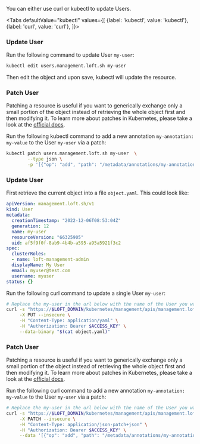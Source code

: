 

You can either use curl or kubectl to update Users.

<Tabs
    defaultValue="kubectl"
    values={[
      {label: 'kubectl', value: 'kubectl'},
      {label: 'curl', value: 'curl'},
    ]}>
  <TabItem value="kubectl">


### Update User

Run the following command to update User `my-user`:
```bash
kubectl edit users.management.loft.sh my-user 
```

Then edit the object and upon save, kubectl will update the resource.

### Patch User

Patching a resource is useful if you want to generically exchange only a small portion of the object instead of retrieving the whole object first and then modifying it.
To learn more about patches in Kubernetes, please take a look at the [official docs](https://kubernetes.io/docs/tasks/manage-kubernetes-objects/update-api-object-kubectl-patch/#use-a-json-merge-patch-to-update-a-deployment).

Run the following kubectl command to add a new annotation `my-annotation: my-value` to the User `my-user` via a patch:
```bash
kubectl patch users.management.loft.sh my-user  \
        --type json \
        -p '[{"op": "add", "path": "/metadata/annotations/my-annotation", "value": "my-value"}]'
```


  </TabItem>
  <TabItem value="curl">


### Update User

First retrieve the current object into a file `object.yaml`. This could look like:
```yaml
apiVersion: management.loft.sh/v1
kind: User
metadata:
  creationTimestamp: "2022-12-06T08:53:04Z"
  generation: 12
  name: my-user
  resourceVersion: "66325905"
  uid: af5f9f0f-8ab9-4b4b-a595-a95a5921f3c2
spec:
  clusterRoles:
  - name: loft-management-admin
  displayName: My User
  email: myuser@test.com
  username: myuser
status: {}

```

Run the following curl command to update a single User `my-user`:
```bash
# Replace the my-user in the url below with the name of the User you want to update
curl -s "https://$LOFT_DOMAIN/kubernetes/management/apis/management.loft.sh/v1/users/my-user" \
     -X PUT --insecure \
     -H "Content-Type: application/yaml" \
     -H "Authorization: Bearer $ACCESS_KEY" \
     --data-binary "$(cat object.yaml)"
```

### Patch User

Patching a resource is useful if you want to generically exchange only a small portion of the object instead of retrieving the whole object first and then modifying it.
To learn more about patches in Kubernetes, please take a look at the [official docs](https://kubernetes.io/docs/tasks/manage-kubernetes-objects/update-api-object-kubectl-patch/#use-a-json-merge-patch-to-update-a-deployment).

Run the following curl command to add a new annotation `my-annotation: my-value` to the User `my-user` via a patch:
```bash
# Replace the my-user in the url below with the name of the User you want to update
curl -s "https://$LOFT_DOMAIN/kubernetes/management/apis/management.loft.sh/v1/users/my-user" \
     -X PATCH --insecure \
     -H "Content-Type: application/json-patch+json" \
     -H "Authorization: Bearer $ACCESS_KEY" \
     --data '[{"op": "add", "path": "/metadata/annotations/my-annotation", "value": "my-value"}]'
```


  </TabItem>
</Tabs>

